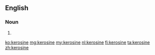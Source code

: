 ==English==

===Noun===
{{en-noun|~}}

# {{alternative spelling of|kerosene}}

[[ko:kerosine]]
[[mg:kerosine]]
[[my:kerosine]]
[[nl:kerosine]]
[[fi:kerosine]]
[[ta:kerosine]]
[[zh:kerosine]]